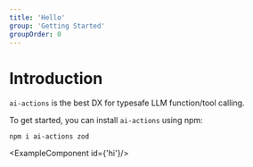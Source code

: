 ```yaml
---
title: 'Hello'
group: 'Getting Started'
groupOrder: 0
---
```


# Introduction

`ai-actions` is the best DX for typesafe LLM function/tool calling.

To get started, you can install `ai-actions` using npm:

```bash:terminal
npm i ai-actions zod
```

<ExampleComponent id={'hi'}/>

